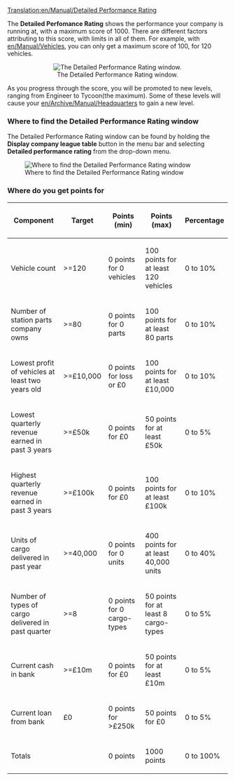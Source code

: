 [[Translation:en/Manual/Detailed Performance Rating]]


The '''Detailed Perfomance Rating''' shows the performance your company is running at, with a maximum score of 1000. There are different factors attributing to this score, with limits in all of them. For example, with [[en/Manual/Vehicles]], you can only get a maximum score of 100, for 120 vehicles.

<center>[[File:en/Performancerating.png|center|frame|The Detailed Performance Rating window.]]</center>

As you progress through the score, you will be promoted to new levels, ranging from Engineer to Tycoon(the maximum). Some of these levels will cause your [[en/Archive/Manual/Headquarters]] to gain a new level.

=== Where to find the Detailed Performance Rating window ===
The Detailed Performance Rating window can be found by holding the '''Display company league table''' button in the menu bar and selecting '''Detailed performance rating''' from the drop-down menu.

[[File:en/Menu detailed performance rating.png|center|frame|Where to find the Detailed Performance Rating window]]

=== Where do you get points for===

{| {{en/Wikitable}}
|- style="background:#efefef"
! Component !! Target !! Points (min) !! Points (max) !! Percentage
|-
|Vehicle count||>=120||0 points for 0 vehicles||100 points for at least 120 vehicles||0 to 10%
|-
|Number of station parts company owns||>=80||0 points for 0 parts||100 points for at least 80 parts||0 to 10%
|-
|Lowest profit of vehicles at least two years old||>=£10,000||0 points for loss or £0||100 points for at least £10,000||0 to 10%
|-
|Lowest quarterly revenue earned in past 3 years||>=£50k||0 points for £0||50 points for at least £50k||0 to 5%
|-
|Highest quarterly revenue earned in past 3 years||>=£100k||0 points for £0||100 points for at least £100k||0 to 10%
|-
|Units of cargo delivered in past year||>=40,000||0 points for 0 units||400 points for at least 40,000 units||0 to 40%
|-
|Number of types of cargo delivered in past quarter||>=8||0 points for 0 cargo-types||50 points for at least 8 cargo-types ||0 to 5% 
|-
|Current cash in bank||>=£10m||0 points for £0||50 points for at least £10m||0 to 5%
|-
|Current loan from bank||£0||0 points for >£250k||50 points for £0||0 to 5%
|- style="background:#efefef"
! Totals !!!! 0 points !! 1000 points !! 0 to 100%
|}
